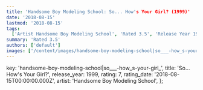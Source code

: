```yaml
---
title: 'Handsome Boy Modeling School: So... How's Your Girl? (1999)'
date: '2018-08-15'
lastmod: '2018-08-15'
tags:
  ['Artist Handsome Boy Modeling School', 'Rated 3.5', 'Release Year 1999', 'Release Decade 1990']
summary: 'Rated 3.5'
authors: ['default']
images: ['/content/images/handsome-boy-modeling-school|so___-how_s-your-girl_.jpg']
---
```


  key: 'handsome-boy-modeling-school|so___-how_s-your-girl_',
  title: 'So... How's Your Girl?',
  release_year: 1999,
  rating: 7,
  rating_date: '2018-08-15T00:00:00.000Z',
  artist: 'Handsome Boy Modeling School',
};

<MusicRating data={data} />
